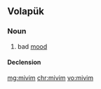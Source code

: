 ==Volapük==

===Noun===
{{vo-noun}}

# bad [[mood]]

====Declension====
{{vo-decl-noun}}

[[mg:mivim]]
[[chr:mivim]]
[[vo:mivim]]
